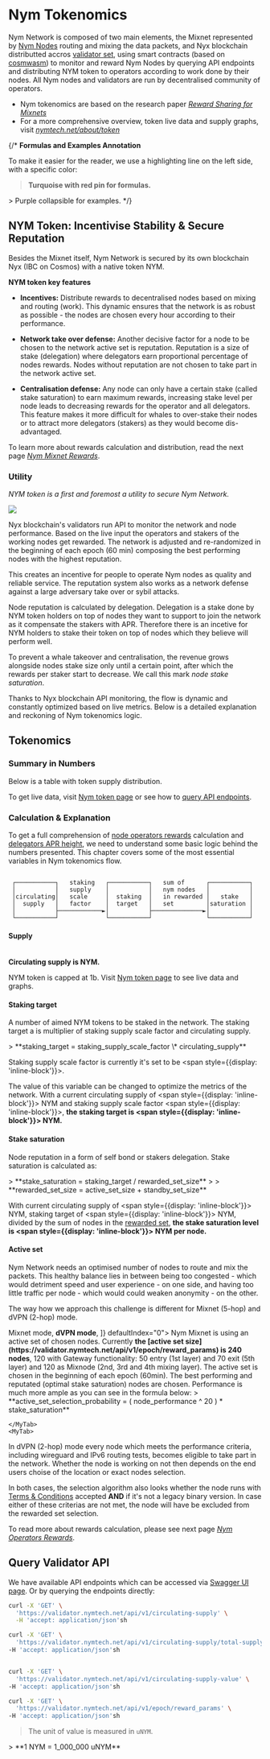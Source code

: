
# Nym Tokenomics

<TimeNow />

Nym Network is composed of two main elements, the Mixnet represented by [Nym Nodes](nodes/nym-node/nym-node.mdx) routing and mixing the data packets, and Nyx blockchain distributted accros [validator set](tokenomics/validator-rewards.mds), using smart contracts (based on [cosmwasm](https://cosmwasm.com/)) to monitor and reward Nym Nodes by querying API endpoints and distributing NYM token to operators according to work done by their nodes. All Nym nodes and validators are run by decentralised community of operators.

* Nym tokenomics are based on the research paper [*Reward Sharing for Mixnets*](https://nymtech.net/nym-cryptoecon-paper.pdf)
* For a more comprehensive overview, token live data and supply graphs, visit [*nymtech.net/about/token*](https://nymtech.net/about/token)

{/*
**Formulas and Examples Annotation**

To make it easier for the reader, we use a highlighting line on the left side, with a specific color:

<Callout borderColor="#008080" backgroundColor="#20b2aa" emoji="📌">

> **Turquoise with red pin for formulas.**
</Callout>

<Callout borderColor="#966fd6" backgroundColor="#b19cd9" emoji="">
<AccordionTemplate name="Example">
> Purple collapsible for examples.
</AccordionTemplate>
</Callout>
*/}

## NYM Token: Incentivise Stability & Secure Reputation

Besides the Mixnet itself, Nym Network is secured by its own blockchain Nyx (IBC on Cosmos) with a native token NYM.

**NYM token key features**

* **Incentives:** Distribute rewards to decentralised nodes based on mixing and routing (work). This dynamic ensures that the network is as robust as possible - the nodes are chosen every hour according to their performance.

* **Network take over defense:** Another decisive factor for a node to be chosen to the network active set is reputation. Reputation is a size of stake (delegation) where delegators earn proportional percentage of nodes rewards. Nodes without reputation are not chosen to take part in the network active set.

* **Centralisation defense:** Any node can only have a certain stake (called stake saturation) to earn maximum rewards, increasing stake level per node leads to decreasing rewards for the operator and all delegators. This feature makes it more difficult for whales to over-stake their nodes or to attract more delegators (stakers) as they would become dis-advantaged.

To learn more about rewards calculation and distribution, read the next page [*Nym Mixnet Rewards*](tokenomics/mixnet-rewards.mdx).


### Utility

*NYM token is a first and foremost a utility to secure Nym Network.*

![](/images/operators/tokenomics/nym_token_flow.png)

Nyx blockchain's validators run API to monitor the network and node performance. Based on the live input the operators and stakers of the working nodes get rewarded. The network is adjusted and re-randomized in the beginning of each epoch (60 min) composing the best performing nodes with the highest reputation.

This creates an incentive for people to operate Nym nodes as quality and reliable service. The reputation system also works as a network defense against a large adversary take over or sybil attacks.

Node reputation is calculated by delegation. Delegation is a stake done by NYM token holders on top of nodes they want to support to join the network as it compensate the stakers with APR. Therefore there is an incetive for NYM holders to stake their token on top of nodes which they believe will perform well.

To prevent a whale takeover and centralisation, the revenue grows alongside nodes stake size only until a certain point, after which the rewards per staker start to decrease. We call this mark *node stake saturation*.

Thanks to Nyx blockchain API monitoring, the flow is dynamic and constantly optimized based on live metrics. Below is a detailed explanation and reckoning of Nym tokenomics logic.

## Tokenomics


### Summary in Numbers

Below is a table with token supply distribution.

<TokenTable />

To get live data, visit [Nym token page](https://nymtech.net/about/token) or see how to [query API endpoints](#query-tokenomics-api).

### Calculation & Explanation

To get a full comprehension of [node operators rewards](tokenomics/mixnet-rewards.mdx) calculation and [delegators APR height](https://nymtech.net/about/token), we need to understand some basic logic behind the numbers presented. This chapter covers some of the most essential variables in Nym tokenomics flow.

```ascii

 ┌───────────┐   staking   ┌───────────┐   sum of      ┌───────────┐
 │           │   supply    │           │   nym nodes   │           │
 │circulating│   scale     │  staking  │   in rewarded │   stake   │
 │  supply   │   factor    │  target   │   set         │saturation │
 │           ├────────────►│           ├──────────────►│           │
 └───────────┘             └───────────┘               └───────────┘

```

#### Supply
<br />
<b>Circulating supply is <span style={{display: 'inline-block'}}><CirculatingSupply /></span> NYM.</b>

NYM token is capped at 1b. Visit [Nym token page](https://nymtech.net/about/token) to see live data and graphs.

#### Staking target


A number of aimed NYM tokens to be staked in the network. The staking target a is multiplier of staking supply scale factor and circulating supply.

<Callout type="info" borderColor="#008080" backgroundColor="#20b2aa" emoji="📌">
> **staking_target = staking_supply_scale_factor \* circulating_supply**
</Callout>

Staking supply scale factor is currently it's set to be <span style={{display: 'inline-block'}}><StakingScaleFactor /></span>.

The value of this variable can be changed to optimize the metrics of the network. With a current circulating supply of <span style={{display: 'inline-block'}}><CirculatingSupply /></span> NYM and staking supply scale factor <span style={{display: 'inline-block'}}><StakingScaleFactor /></span>, <b>the staking target is <span style={{display: 'inline-block'}}><StakingTarget /></span> NYM.</b>

#### Stake saturation

Node reputation in a form of self bond or stakers delegation. Stake saturation is calculated as:

<Callout type="info" borderColor="#008080" backgroundColor="#20b2aa" emoji="📌">
> **stake_saturation = staking_target / rewarded_set_size**
>
> **rewarded_set_size = active_set_size + standby_set_size**
</Callout>


With current circulating supply of <span style={{display: 'inline-block'}}><CirculatingSupply /></span> NYM, staking target of <span style={{display: 'inline-block'}}><StakingTarget /></span> NYM, divided by the sum of nodes in the [rewarded set](https://validator.nymtech.net/api/v1/epoch/reward_params), <b>the stake saturation level is <span style={{display: 'inline-block'}}><StakeSaturation /></span> NYM per node.</b>



#### Active set

Nym Network needs an optimised number of nodes to route and mix the packets. This healthy balance lies in between being too congested - which would detriment speed and user experience - on one side, and having too little traffic per node - which would could weaken anonymity - on the other.

The way how we approach this challenge is different for Mixnet (5-hop) and dVPN (2-hop) mode.

<div>
  <Tabs items={[
    <strong>Mixnet mode</strong>,
    <strong>dVPN mode</strong>,
    ]} defaultIndex="0">
    <MyTab>
Nym Mixnet is using an active set of chosen nodes. Currently <b>the [active set size](https://validator.nymtech.net/api/v1/epoch/reward_params) is 240 nodes</b>, 120 with Gateway functionality: 50 entry (1st layer) and 70 exit (5th layer) and 120 as Mixnode (2nd, 3rd and 4th mixing layer). The active set is chosen in the beginning of each epoch (60min). The best performing and reputated (optimal stake saturation) nodes are chosen. Performance is much more ample as you can see in the formula below:

<Callout type ="info" borderColor="#008080" backgroundColor="#20b2aa" emoji="📌">
> **active_set_selection_probability = ( node_performance ^ 20 ) * stake_saturation**
</Callout>

    </MyTab>
    <MyTab>
In dVPN (2-hop) mode every node which meets the performance criteria, including wireguard and IPv6 routing tests, becomes eligible to take part in the network. Whether the node is working on not then depends on the end users choise of the location or exact nodes selection.
    </MyTab>
  </Tabs>
</div>

In both cases, the selection algorithm also looks whether the node runs with [Terms & Conditions](nodes/nym-node/setup.mdx#terms--conditions) accepted **AND** if it's not a legacy binary version. In case either of these criterias are not met, the node will have be excluded from the rewarded set selection.

To read more about rewards calculation, please see next page [*Nym Operators Rewards*](mixnet-rewards.md).

## Query Validator API

We have available API endpoints which can be accessed via [Swagger UI page](https://validator.nymtech.net/api/swagger/index.html). Or by querying the endpoints directly:

```sh
curl -X 'GET' \
  'https://validator.nymtech.net/api/v1/circulating-supply' \
  -H 'accept: application/json'sh

curl -X 'GET' \
  'https://validator.nymtech.net/api/v1/circulating-supply/total-supply-value' \
-H 'accept: application/json'sh


curl -X 'GET' \
  'https://validator.nymtech.net/api/v1/circulating-supply-value' \
-H 'accept: application/json'sh

curl -X 'GET' \
  'https://validator.nymtech.net/api/v1/epoch/reward_params' \
-H 'accept: application/json'sh
```

> The unit of value is measured in `uNYM`.

<Callout type="info" borderColor="#008080" backgroundColor="#20b2aa" emoji="📌">
> **1 NYM = 1_000_000 uNYM**
</Callout>
